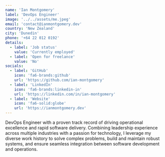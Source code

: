 ```yaml
---
name: 'Ian Montgomery'
label: 'DevOps Engineer'
image: '../../assets/me.jpeg'
email: 'contact@ianmontgomery.dev'
country: 'New Zealand'
city: 'Dunedin'
phone: '+64 22 012 0192'
details:
  - label: 'Job status'
    value: 'Currently employed'
  - label: 'Open for freelance'
    value: 'No'
socials:
  - label: 'GitHub'
    icon: 'fa6-brands:github'
    url: 'https://github.com/ian-montgomery'
  - label: 'LinkedIn'
    icon: 'fa6-brands:linkedin-in'
    url: 'https://linkedin.com/in/ian-montgomery'
  - label: 'Website'
    icon: 'fa6-solid:globe'
    url: 'https://ianmontgomery.dev'
---
```


DevOps Engineer with a proven track record of driving operational excellence and rapid software delivery. Combining leadership experience across multiple industries with a passion for technology, I leverage my diverse work history to solve complex problems, build and maintain robust systems, and ensure seamless integration between software development and operations.
